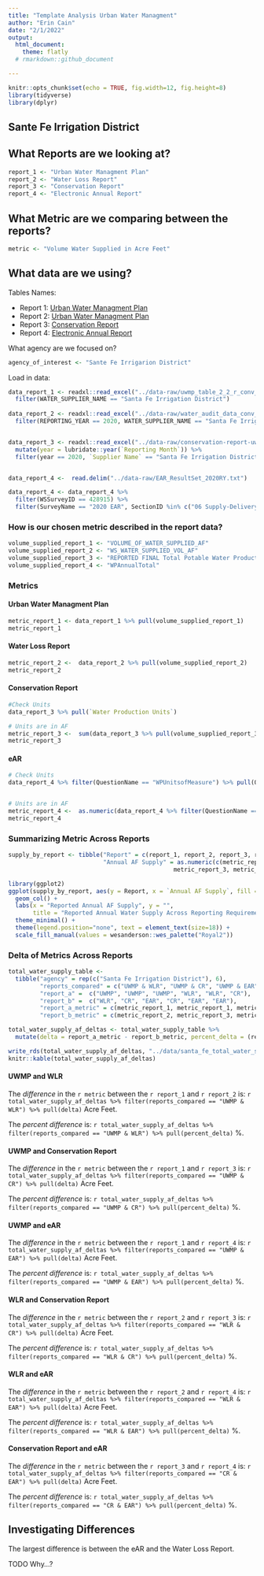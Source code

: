 ```yaml
---
title: "Template Analysis Urban Water Managment"
author: "Erin Cain"
date: "2/1/2022"
output: 
  html_document:
    theme: flatly
  # rmarkdown::github_document

---
```


```r
knitr::opts_chunk$set(echo = TRUE, fig.width=12, fig.height=8)
library(tidyverse)
library(dplyr)

```

## Sante Fe Irrigation District
 
## What Reports are we looking at? 

```r
report_1 <- "Urban Water Managment Plan"
report_2 <- "Water Loss Report"
report_3 <- "Conservation Report"
report_4 <- "Electronic Annual Report"
```

## What Metric are we comparing between the reports?

```r
metric <- "Volume Water Supplied in Acre Feet"
```

## What data are we using?

Tables Names: 

* Report 1: [Urban Water Managment Plan](https://wuedata.water.ca.gov/uwmp_export_2020.asp)
* Report 2: [Urban Water Managment Plan](https://wuedata.water.ca.gov/awwa_export)
* Report 3: [Conservation Report](https://www.waterboards.ca.gov/water_issues/programs/conservation_portal/conservation_reporting.html)
* Report 4: [Electronic Annual Report](https://www.waterboards.ca.gov/drinking_water/certlic/drinkingwater/eardata.html)

What agency are we focused on? 

```r
agency_of_interest <- "Sante Fe Irrigarion District"
```


Load in data: 
```r
data_report_1 <- readxl::read_excel("../data-raw/uwmp_table_2_2_r_conv_to_af.xlsx") %>% 
  filter(WATER_SUPPLIER_NAME == "Santa Fe Irrigation District")
  
data_report_2 <- readxl::read_excel("../data-raw/water_audit_data_conv_to_af.xlsx") %>% 
  filter(REPORTING_YEAR == 2020, WATER_SUPPLIER_NAME == "Santa Fe Irrigation District") 


data_report_3 <- readxl::read_excel("../data-raw/conservation-report-uw-supplier-data120721.xlsx") %>% 
  mutate(year = lubridate::year(`Reporting Month`)) %>%
  filter(year == 2020, `Supplier Name` == "Santa Fe Irrigation District")


data_report_4 <-  read.delim("../data-raw/EAR_ResultSet_2020RY.txt")

data_report_4 <- data_report_4 %>%
  filter(WSSurveyID == 428915) %>%
  filter(SurveyName == "2020 EAR", SectionID %in% c("06 Supply-Delivery", "01 Intro")) 

```

### How is our chosen metric described in the report data?

```r
volume_supplied_report_1 <- "VOLUME_OF_WATER_SUPPLIED_AF"
volume_supplied_report_2 <- "WS_WATER_SUPPLIED_VOL_AF"
volume_supplied_report_3 <- "REPORTED FINAL Total Potable Water Production"
volume_supplied_report_4 <- "WPAnnualTotal"
```


### Metrics {.tabset}

#### Urban Water Managment Plan

```r
metric_report_1 <- data_report_1 %>% pull(volume_supplied_report_1)
metric_report_1
```

#### Water Loss Report 

```r
metric_report_2 <-  data_report_2 %>% pull(volume_supplied_report_2)
metric_report_2 

```

#### Conservation Report 

```r
#Check Units
data_report_3 %>% pull(`Water Production Units`) 

# Units are in AF
metric_report_3 <-  sum(data_report_3 %>% pull(volume_supplied_report_3))
metric_report_3 
```

#### eAR

```r
# Check Units 
data_report_4 %>% filter(QuestionName == "WPUnitsofMeasure") %>% pull(QuestionResults)


# Units are in AF
metric_report_4 <-  as.numeric(data_report_4 %>% filter(QuestionName == "WPAnnualTotal") %>% pull(QuestionResults))
metric_report_4 
```

### Summarizing Metric Across Reports 

```r
supply_by_report <- tibble("Report" = c(report_1, report_2, report_3, report_4),
                           "Annual AF Supply" = as.numeric(c(metric_report_1, metric_report_2, 
                                               metric_report_3, metric_report_4)))
```

```r
library(ggplot2)
ggplot(supply_by_report, aes(y = Report, x = `Annual AF Supply`, fill = Report)) +
  geom_col() + 
  labs(x = "Reported Annual AF Supply", y = "", 
       title = "Reported Annual Water Supply Across Reporting Requirements") +
  theme_minimal() +
  theme(legend.position="none", text = element_text(size=18)) + 
  scale_fill_manual(values = wesanderson::wes_palette("Royal2"))

```

### Delta of Metrics Across Reports {.tabset}

```r
total_water_supply_table <- 
  tibble("agency" = rep(c("Santa Fe Irrigation District"), 6),
         "reports_compared" = c("UWMP & WLR", "UWMP & CR", "UWMP & EAR", "WLR & CR", "WLR & EAR", "CR & EAR"),
         "report_a" =  c("UWMP", "UWMP", "UWMP", "WLR", "WLR", "CR"),
         "report_b" =  c("WLR", "CR", "EAR", "CR", "EAR", "EAR"),
         "report_a_metric" = c(metric_report_1, metric_report_1, metric_report_1, metric_report_2, metric_report_2, metric_report_3), 
         "report_b_metric" = c(metric_report_2, metric_report_3, metric_report_4, metric_report_3, metric_report_4, metric_report_4),)

total_water_supply_af_deltas <- total_water_supply_table %>% 
  mutate(delta = report_a_metric - report_b_metric, percent_delta = (report_a_metric / report_b_metric - 1) * 100)

write_rds(total_water_supply_af_deltas, "../data/santa_fe_total_water_supply_af_deltas.rds")
knitr::kable(total_water_supply_af_deltas)
```



#### UWMP and WLR

The *difference* in the `r metric` between the `r report_1` and `r report_2` is: `r total_water_supply_af_deltas %>% filter(reports_compared == "UWMP & WLR") %>% pull(delta)` Acre Feet. 

The *percent difference* is: `r total_water_supply_af_deltas %>% filter(reports_compared == "UWMP & WLR") %>% pull(percent_delta)` %.

#### UWMP and Conservation Report

The *difference* in the `r metric` between the `r report_1` and `r report_3` is: `r total_water_supply_af_deltas %>% filter(reports_compared == "UWMP & CR") %>% pull(delta)` Acre Feet. 

The *percent difference* is: `r total_water_supply_af_deltas %>% filter(reports_compared == "UWMP & CR") %>% pull(percent_delta)` %.

#### UWMP and eAR

The *difference* in the `r metric` between the `r report_1` and `r report_4` is: `r total_water_supply_af_deltas %>% filter(reports_compared == "UWMP & EAR") %>% pull(delta)` Acre Feet. 

The *percent difference* is: `r total_water_supply_af_deltas %>% filter(reports_compared == "UWMP & EAR") %>% pull(percent_delta)` %.

#### WLR and Conservation Report

The *difference* in the `r metric` between the `r report_2` and `r report_3` is: `r total_water_supply_af_deltas %>% filter(reports_compared == "WLR & CR") %>% pull(delta)` Acre Feet. 

The *percent difference* is: `r total_water_supply_af_deltas %>% filter(reports_compared == "WLR & CR") %>% pull(percent_delta)` %.

#### WLR and eAR

The *difference* in the `r metric` between the `r report_2` and `r report_4` is: `r total_water_supply_af_deltas %>% filter(reports_compared == "WLR & EAR") %>% pull(delta)` Acre Feet. 

The *percent difference* is: `r total_water_supply_af_deltas %>% filter(reports_compared == "WLR & EAR") %>% pull(percent_delta)` %.

#### Conservation Report and eAR

The *difference* in the `r metric` between the `r report_3` and `r report_4` is: `r total_water_supply_af_deltas %>% filter(reports_compared == "CR & EAR") %>% pull(delta)` Acre Feet. 

The *percent difference* is: `r total_water_supply_af_deltas %>% filter(reports_compared == "CR & EAR") %>% pull(percent_delta)` %.



## Investigating Differences 

The largest difference is between the eAR and the Water Loss Report. 

TODO Why...?

